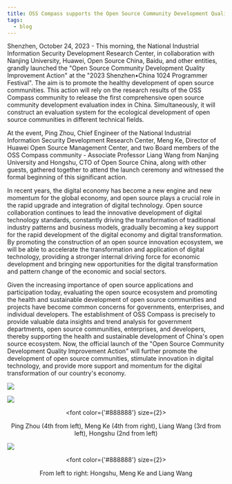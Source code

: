 ```yaml
---
title: OSS Compass supports the Open Source Community Development Quality Improvement Action
tags:
  - blog
---
```


<!--truncate-->

Shenzhen, October 24, 2023 - This morning, the National Industrial Information Security Development Research Center, in collaboration with Nanjing University, Huawei, Open Source China, Baidu, and other entities, grandly launched the "Open Source Community Development Quality Improvement Action" at the "2023 Shenzhen•China 1024 Programmer Festival". The aim is to promote the healthy development of open source communities. This action will rely on the research results of the OSS Compass community to release the first comprehensive open source community development evaluation index in China. Simultaneously, it will construct an evaluation system for the ecological development of open source communities in different technical fields.

At the event, Ping Zhou, Chief Engineer of the National Industrial Information Security Development Research Center, Meng Ke, Director of Huawei Open Source Management Center, and two Board members of the OSS Compass community - Associate Professor Liang Wang from Nanjing University and Hongshu, CTO of Open Source China, along with other guests, gathered together to attend the launch ceremony and witnessed the formal beginning of this significant action.

In recent years, the digital economy has become a new engine and new momentum for the global economy, and open source plays a crucial role in the rapid upgrade and integration of digital technology. Open source collaboration continues to lead the innovative development of digital technology standards, constantly driving the transformation of traditional industry patterns and business models, gradually becoming a key support for the rapid development of the digital economy and digital transformation. By promoting the construction of an open source innovation ecosystem, we will be able to accelerate the transformation and application of digital technology, providing a stronger internal driving force for economic development and bringing new opportunities for the digital transformation and pattern change of the economic and social sectors.

Given the increasing importance of open source applications and participation today, evaluating the open source ecosystem and promoting the health and sustainable development of open source communities and projects have become common concerns for governments, enterprises, and individual developers. The establishment of OSS Compass is precisely to provide valuable data insights and trend analysis for government departments, open source communities, enterprises, and developers, thereby supporting the health and sustainable development of China's open source ecosystem. Now, the official launch of the "Open Source Community Development Quality Improvement Action" will further promote the development of open source communities, stimulate innovation in digital technology, and provide more support and momentum for the digital transformation of our country's economy.

![](media/1.jpeg)

![](media/2.jpeg)

<center>

  <font color={'#888888'} size={2}>

Ping Zhou (4th from left), Meng Ke (4th from right), Liang Wang (3rd from left), Hongshu (2nd from left)

  </font>

</center>

![](media/3.jpeg)

<center>

  <font color={'#888888'} size={2}>

From left to right: Hongshu, Meng Ke and Liang Wang

  </font>

</center>
